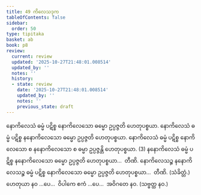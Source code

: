 ```yaml
---
title: 49 ကိလေသဒုက
tableOfContents: false
sidebar:
  order: 50
type: tipitaka
basket: ab
book: p8
review:
  current: review
  updated: '2025-10-27T21:48:01.008514'
  updated_by: ''
  notes: ''
  history:
  - state: review
    date: '2025-10-27T21:48:01.008514'
    updated_by: ''
    notes: ''
    previous_state: draft
---
```



<ReviewStatus review={frontmatter.review} showDetails={true} />

<HypothesisAnnotation frontmatter={frontmatter} />

<DynamicBreadcrumb />

<Division number="68" book="p8" e="ch" v="40" p="96">

<Paragraph number="210" book="p8">
နောကိလေသံ ဓမ္မံ ပဋိစ္စ နောကိလေသော ဓမ္မော ဥပ္ပဇ္ဇတိ ဟေတုပစ္စယာ. နောကိလေသံ ဓမ္မံ ပဋိစ္စ နနောကိလေသော ဓမ္မော ဥပ္ပဇ္ဇတိ ဟေတုပစ္စယာ. နောကိလေသံ ဓမ္မံ ပဋိစ္စ နောကိလေသော စ နနောကိလေသော စ ဓမ္မာ ဥပ္ပဇ္ဇန္တိ ဟေတုပစ္စယာ. (3)
</Paragraph>

<Paragraph number="211" book="p8">
နနောကိလေသံ ဓမ္မံ ပဋိစ္စ နနောကိလေသော ဓမ္မော ဥပ္ပဇ္ဇတိ ဟေတုပစ္စယာ…  တီဏိ.
</Paragraph>

<Paragraph number="212" book="p8">
နောကိလေသဉ္စ နနောကိလေသဉ္စ ဓမ္မံ ပဋိစ္စ နောကိလေသော ဓမ္မော ဥပ္ပဇ္ဇတိ ဟေတုပစ္စယာ…  တီဏိ. (သံခိတ္တံ.)
</Paragraph>

<Paragraph number="213" book="p8">
ဟေတုယာ နဝ …ပေ…  ဝိပါကေ ဧကံ …ပေ…  အဝိဂတေ နဝ. (သဗ္ဗတ္ထ နဝ.)
</Paragraph>
</Division>